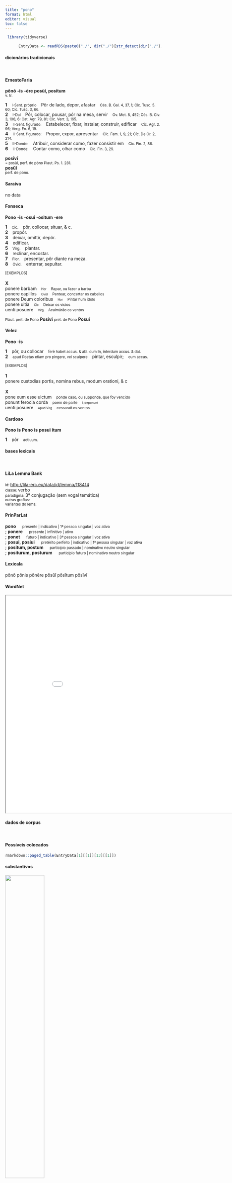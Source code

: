 ```yaml
---
title: "pono"
format: html
editor: visual
toc: false
---
```



```r
 library(tidyverse) 

      EntryData <- readRDS(paste0("./", dir("./")[str_detect(dir("./"), "_xx112-111-110-111xx_.rds")]))

```


#### dicionários tradicionais

&emsp;




::: panel-tabset

#### ErnestoFaria

<b>pōnō</b> <b>-is</b> <b>-ère</b> <b>posùí, posìtum</b> <br> <small>v. tr.</small> <br> <small></small>   <p> <b>1</b> &ensp; <small>I-Sent. próprio</small> &ensp; Pôr de lado, depor, afastar &ensp; <small>Cés. B. Gal. 4, 37, 1; Cíc. Tusc. 5. 60; Cíc. Tusc. 3, 66.</small> <br> <b>2</b> &ensp; <small>I-Daí</small> &ensp; Pôr, colocar, pousar, pôr na mesa, servir &ensp; <small>Ov. Met. 8, 452; Cés. B. Civ. 3, 108, 6: Cat. Agr. 79, 81; Cíc. Verr. 3, 165.</small> <br> <b>3</b> &ensp; <small>II-Sent. figurado:</small> &ensp; Estabelecer, fixar, instalar, construir, edificar &ensp; <small>Cíc. Agr. 2. 96; Verg. En. 6, 19.</small> <br> <b>4</b> &ensp; <small>II-Sent. figurado:</small> &ensp; Propor, expor, apresentar &ensp; <small>Cíc. Fam. 1, 9, 21; Cíc. De Or. 2, 214.</small> <br> <b>5</b> &ensp; <small>II-Donde:</small> &ensp; Atribuir, considerar como, fazer consistir em &ensp; <small>Cíc. Fin. 2, 86.</small> <br> <b>6</b> &ensp; <small>II-Donde:</small> &ensp; Contar como, olhar como &ensp; <small>Cíc. Fin. 3, 29.</small> </p> 
 <b>posīvī</b> <br> <small>= posùí, perf. do póno Plaut. Ps. 1. 281.</small> <br> <small></small> 
 <b>posŭī</b> <br> <small>perf. de póno.</small> <br> <small></small>




#### Saraiva

no data




#### Fonseca

<b>Pono</b> -<b>is</b> -<b>osui</b> -<b>ositum</b> -<b>ere</b>   <p> <b>1</b> &ensp; <small>Cic.</small> &ensp; pôr, collocar, situar, & c. <br> <b>2</b> &ensp; propôr. <br> <b>3</b> &ensp; deixar, omittir, depôr. <br> <b>4</b> &ensp; edificar. <br> <b>5</b> &ensp; <small>Virg.</small> &ensp; plantar. <br> <b>6</b> &ensp; reclinar, encostar. <br> <b>7</b> &ensp; <small>Flor.</small> &ensp; presentar, pôr diante na meza. <br> <b>8</b> &ensp; <small>Ovid.</small> &ensp; enterrar, sepultar. </p>   <p><small>[EXEMPLOS]</small><br> <br><b>X</b><br>ponere barbam &ensp; <small><small>Hor</small></small> &ensp; <small>Rapar, ou fazer a barba</small> <br> ponere capillos &ensp; <small><small>Ovid</small></small> &ensp; <small>Pentear, concertar os cabellos</small> <br> ponere Deum coloribus &ensp; <small><small>Hor</small></small> &ensp; <small>Pintar hum idolo</small> <br> ponere uitia &ensp; <small><small>Cic</small></small> &ensp; <small>Deixar os vicios</small> <br> uenti posuere &ensp; <small><small>Virg</small></small> &ensp; <small>Acalmárão os ventos</small> </p> 
 <small>Plaut. pret. de Pono</small> <b>Posivi</b> 
 <small>pret. de Pono</small> <b>Posui</b>




#### Velez

<b>Pono</b> -<b>is</b>   <p> <b>1</b> &ensp; pôr, ou collocar &ensp; <small>ferè habet accus. & abl. cum In, interdum accus. & dat.</small> <br> <b>2</b> &ensp; <small>apud Poetas etiam pro pingere, vel sculpere</small> &ensp; pintar, esculpir; &ensp; <small>cum accus.</small> </p>   <p><small>[EXEMPLOS]</small><br> <br><b>1</b><br>ponere custodias portis, nomina rebus, modum orationi, & c <br> <br><b>X</b><br>pone eum esse uictum &ensp; <small>ponde caso, ou supponde, que foy vencido</small> <br> ponunt ferocia corda &ensp; <small>poem de parte</small> &ensp; <small><small>i, deponunt</small></small> <br> uenti posuere &ensp; <small><small>Apud Virg</small></small> &ensp; <small>cessaraõ os ventos</small> </p>




#### Cardoso

<b>Pono</b> <b>is</b> 
 <b>Pono</b> <b>is</b> <b>posui</b> <b>itum</b>   <p> <b>1</b> &ensp; pôr &ensp; <small>actiuum.</small> </p>


:::



#### bases lexicais

&emsp;






::: panel-tabset

#### LiLa Lemma Bank

<small> id: </small> <a href=' http://lila-erc.eu/data/id/lemma/118414 ' target="_blank"> http://lila-erc.eu/data/id/lemma/118414 </a> <br>
<small> classe: </small> verbo    <br>
<small> paradigma: </small> 3ª conjugação (sem vogal temática) <br>
<small> outras grafias: </small>  <br>
<small> variantes do lema: </small>  <br>





#### PrinParLat

<b> pono </b>&emsp;<small> presente | indicativo | 1ª pessoa singular | voz ativa </small><br>
; <b> ponere </b>&emsp;<small> presente | infinitivo | ativo </small><br>
; <b> ponet </b>&emsp;<small> futuro | indicativo | 3ª pessoa singular | voz ativa </small><br>
; <b> posui, posiui </b>&emsp;<small> pretérito perfeito | indicativo | 1ª pessoa singular | voz ativa </small><br>
; <b> positum, postum </b>&emsp;<small> particípio passado | nominativo neutro singular </small><br>
; <b> positurum, posturum </b>&emsp;<small> particípio futuro | nominativo neutro singular </small><br>





#### Lexicala

pōnō 
 pōnis 
 pōnĕre 
 pŏsŭī 
 pŏsĭtum 
 pŏsīvī




#### WordNet

<iframe width='900' height='700' src='Media/Tree__xx112-111-110-111xx__sem_type_lexemes_pt.html'>

</iframe>


:::



#### dados de corpus

&emsp;




::: panel-tabset

#### Possíveis colocados

```r

rmarkdown::paged_table(EntryData[1][[1]][13][[1]])

```


#### substantivos

![](./Media/wordcloud__xx112-111-110-111xx__BY_collocate_scoreSUBST.webp){width=50% fig-alt='This chart plots collocate by scoreSUBST, for the headword pono here are all the values plotted: collocate: ante; scoreSUBST: 0. collocate: castra; scoreSUBST: 2. collocate: praesidium; scoreSUBST: 2. collocate: locus; scoreSUBST: 2. collocate: tempus; scoreSUBST: 2. collocate: uita; scoreSUBST: 2'}




#### adjetivos

![](./Media/wordcloud__xx112-111-110-111xx__BY_collocate_scoreADJ.webp){width=50% fig-alt='This chart plots collocate by scoreADJ, for the headword pono here are all the values plotted: collocate: ante; scoreADJ: 0. collocate: castra; scoreADJ: 0. collocate: praesidium; scoreADJ: 0. collocate: locus; scoreADJ: 0. collocate: tempus; scoreADJ: 0. collocate: uita; scoreADJ: 0'}




#### verbos

![](./Media/wordcloud__xx112-111-110-111xx__BY_collocate_scoreVERBO.webp){width=50% fig-alt='This chart plots collocate by scoreVERBO, for the headword pono here are all the values plotted: collocate: ante; scoreVERBO: 0. collocate: castra; scoreVERBO: 0. collocate: praesidium; scoreVERBO: 0. collocate: locus; scoreVERBO: 0. collocate: tempus; scoreVERBO: 0. collocate: uita; scoreVERBO: 0'}




#### advérbios

![](./Media/wordcloud__xx112-111-110-111xx__BY_collocate_scoreADV.webp){width=50% fig-alt='This chart plots collocate by scoreADV, for the headword pono here are all the values plotted: collocate: ante; scoreADV: 0. collocate: castra; scoreADV: 0. collocate: praesidium; scoreADV: 0. collocate: locus; scoreADV: 0. collocate: tempus; scoreADV: 0. collocate: uita; scoreADV: 0'}




#### preposições e conjunções

![](./Media/wordcloud__xx112-111-110-111xx__BY_collocate_scoreFUNC.webp){width=50% fig-alt='This chart plots collocate by scoreFUNC, for the headword pono here are all the values plotted: collocate: ante; scoreFUNC: 20. collocate: castra; scoreFUNC: 0. collocate: praesidium; scoreFUNC: 0. collocate: locus; scoreFUNC: 0. collocate: tempus; scoreFUNC: 0. collocate: uita; scoreFUNC: 0'}


:::



::: panel-tabset

#### ExemplosTraduzidos

<p> cacumen radicis loco <b>ponis</b> <br> <small> Sen.Ep.124.7 <br> colocas o cume em lugar da raiz. <small> [JDD] </small> </small> </p>
; <p> hinc muli Capuae clitellas tempore <b>ponunt</b> <br> <small> Hor.S.1.5.47 <br> Daí os mulos descarregam suas albardas por um tempo. <small> [JDD] </small> </small> </p>
; <p> <b>pone</b> iam trepidos metus Oresta amici fida praesidia intuor <br> <small> Sen.Ag.916 <br> Abandona já os teus trêmulos temores, Orestes: estou vendo a leal proteção de um amigo. <small> [JDD] </small> </small> </p>
; <p> <b>positis</b> castris a milibus passuum quindecim auxilia Germanorum exspectare constituunt <br> <small> Caes.Gal.6.7.3 <br> Montados seus acampamentos a quinze mil passos, decidem esperar  as tropas auxiliares dos germanos. <small> [JDD] </small> </small> </p>
; <p> unus homo nobis cunctando restituit rem non enim rumores <b>ponebat</b> ante salutem <br> <small> Cic.Sen.10 <br> “Um só homem, contemporizando, nos restituiu a república. Pois não antepunha os rumores à nossa salvação. <small> [JDD, de outra edição] </small> </small> </p>
; <p> perrumpet omne seruitium contemptor leuium deorum qui uultus Acherontis atri qui Styga tristem non tristis uidet audetque uitae <b>ponere</b> finem <br> <small> Sen.Ag.605 <br> romperá toda a servidão o desprezador dos deuses inconstantes, que o rosto do tenebroso Aqueronte, que o triste Estige não vê com tristeza e ousa pôr fim em sua vida. <small> [JDD] </small> </small> </p>
; <p> considera quid uox ista significet Lucili uirorum optime et intelleges quam foeda sit hominum leuitas cotidie noua uitae fundamenta <b>ponentium</b> nouas spes etiam in exitu inchoantium <br> <small> Sen.Ep.13.16 <br> Considera o que essa sentença significa, Lucílio, o melhor dos homens, e entenderás quão feia é a leviandade dos homens, pondo todo dia novos fundamentos para a vida, iniciando novas esperanças até mesmo no fim da vida. <small> [JDD] </small> </small> </p>





#### Frequência por autor

![](./Media/barchart__xx112-111-110-111xx__lemma_BY_author_Frequencies.webp){width=50% fig-alt='This charts plots the frequency of lemma by author_Frequencies. The Phaedrus subcorpus registers the highest normalized frequency, with the value of 18.22 and an absolute frequency of 12. The Ovidius subcorpus follows, with a normalized frequency of 17.16 and an absolute frequency of 10. the subcorpus with the least normalized frequency is Suetonius with the normalized value of 0 and an absolute freqeuncy of 0. here are all the values: subcorpus: Caesar ; normalized frequency: 20 ; absolute frequency: 7.55344059218974. subcorpus: Cicero ; normalized frequency: 64 ; absolute frequency: 3.98694276245297. subcorpus: Horatius ; normalized frequency: 16 ; absolute frequency: 14.2083296332475. subcorpus: Ovidius ; normalized frequency: 10 ; absolute frequency: 17.1585449553878. subcorpus: Phaedrus ; normalized frequency: 12 ; absolute frequency: 18.2177015333232. subcorpus: Sallustius ; normalized frequency: 1 ; absolute frequency: 0.927557740469344. subcorpus: Seneca ; normalized frequency: 50 ; absolute frequency: 9.33166607566115. subcorpus: Suetonius ; normalized frequency: 0 ; absolute frequency: 0. subcorpus: Tacitus ; normalized frequency: 0 ; absolute frequency: 0. subcorpus: Vergilius ; normalized frequency: 6 ; absolute frequency: 11.5830115830116. subcorpus: Hieronymus ; normalized frequency: 5 ; absolute frequency: 11.2334306897326'}




#### Frequência por gênero

![](./Media/barchart__xx112-111-110-111xx__lemma_BY_genre_Frequencies.webp){width=50% fig-alt='This charts plots the frequency of lemma by genre_Frequencies. The Poesia.didática subcorpus registers the highest normalized frequency, with the value of 18.66 and an absolute frequency of 22. The Poesia.lírica subcorpus follows, with a normalized frequency of 13.46 and an absolute frequency of 16. the subcorpus with the least normalized frequency is Prosa.epistolográfica with the normalized value of 2.65 and an absolute freqeuncy of 10. here are all the values: subcorpus: Prosa.histórica ; normalized frequency: 21 ; absolute frequency: 5.11210107354123. subcorpus: Prosa.filosófica ; normalized frequency: 45 ; absolute frequency: 7.41338692937513. subcorpus: Prosa.oratória ; normalized frequency: 46 ; absolute frequency: 4.41657945522453. subcorpus: Prosa.epistolográfica ; normalized frequency: 10 ; absolute frequency: 2.64977874347492. subcorpus: Poesia.lírica ; normalized frequency: 16 ; absolute frequency: 13.460082443005. subcorpus: Poesia.didática ; normalized frequency: 22 ; absolute frequency: 18.6614640766817. subcorpus: Poesia.trágica ; normalized frequency: 13 ; absolute frequency: 11.2925642807505. subcorpus: Poesia.épica ; normalized frequency: 6 ; absolute frequency: 11.5830115830116. subcorpus: Prosa.ficcional ; normalized frequency: 5 ; absolute frequency: 11.2334306897326'}




#### Frequência por século

![](./Media/barchart__xx112-111-110-111xx__lemma_BY_period_Frequencies.webp){width=50% fig-alt='This charts plots the frequency of lemma by period_Frequencies. The IV.d.C. subcorpus registers the highest normalized frequency, with the value of 11.23 and an absolute frequency of 5. The I.d.C. subcorpus follows, with a normalized frequency of 11.01 and an absolute frequency of 72. the subcorpus with the least normalized frequency is II.d.C. with the normalized value of 0 and an absolute freqeuncy of 0. here are all the values: subcorpus: I.a.C. ; normalized frequency: 107 ; absolute frequency: 4.98021875727252. subcorpus: I.d.C. ; normalized frequency: 72 ; absolute frequency: 11.0142267094998. subcorpus: II.d.C. ; normalized frequency: 0 ; absolute frequency: 0. subcorpus: IV.d.C. ; normalized frequency: 5 ; absolute frequency: 11.2334306897326'}


:::

